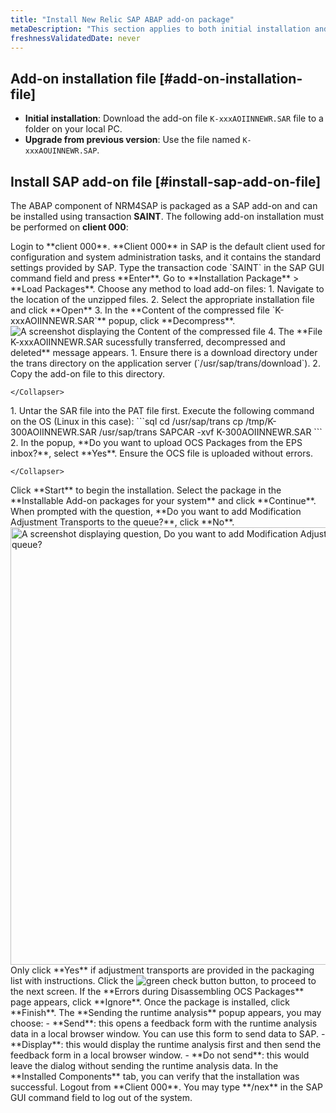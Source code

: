 ```yaml
---
title: "Install New Relic SAP ABAP add-on package"
metaDescription: "This section applies to both initial installation and upgrade installation."
freshnessValidatedDate: never
---
```


## Add-on installation file [#add-on-installation-file]

- **Initial installation**: Download the add-on file `K-xxxAOIINNEWR.SAR` file to a folder on your local PC.
- **Upgrade from previous version**: Use the file named `K-xxxAOUINNEWR.SAP`.

## Install SAP add-on file [#install-sap-add-on-file]

The ABAP component of NRM4SAP is packaged as a SAP add-on and can be installed using transaction <DNT>**SAINT**</DNT>. The following add-on installation must be performed on **client 000**:

<Steps>

  <Step>
    Login to **client 000**.
  <Callout variant="important">
    **Client 000** in SAP is the default client used for configuration and system administration tasks, and it contains the standard settings provided by SAP.
  </Callout>
  </Step>

  <Step>
    Type the transaction code `SAINT` in the <DNT>SAP GUI command field</DNT> and press **Enter**.
  </Step>

  <Step>
    Go to <DNT>**Installation Package** > **Load Packages**</DNT>.
  </Step>

  <Step>
    Choose any method to load add-on files:

  <CollapserGroup>
    <Collapser
      id="sar-archive-from-frontend"
      title="SAR Archive from Frontend"
    >
      1. Navigate to the location of the unzipped files.
      2. Select the appropriate installation file and click **Open**
      3. In the **Content of the compressed file `K-xxxAOIINNEWR.SAR`** popup, click **Decompress**.
      <img
          title="Content of the compressed file"
          alt="A screenshot displaying the Content of the compressed file"
          src="/images/content-of-compressed-file-1.webp"
          width=""
          />
      4. The **File K-xxxAOIINNEWR.SAR sucessfully transferred, decompressed and deleted** message appears.
    </Collapser>
  </CollapserGroup>

  <CollapserGroup>
    <Collapser
      id="sar-archive-from-application-server"
      title="SAR Archive from application server"
    >
      1. Ensure there is a download directory under the trans directory on the application server (`/usr/sap/trans/download`).
      2. Copy the add-on file to this directory.
    
    </Collapser>
  </CollapserGroup>

  <CollapserGroup>
    <Collapser
      id="eps-files-from-application-server"
      title="EPS Files from Application Server"
    >
      1. Untar the SAR file into the PAT file first. Execute the following command on the OS (Linux in this case):
        ```sql
        cd /usr/sap/trans
        cp /tmp/K-300AOIINNEWR.SAR /usr/sap/trans
        SAPCAR -xvf K-300AOIINNEWR.SAR
        ```
      2. In the popup, <DNT>**Do you want to upload OCS Packages from the EPS inbox?**</DNT>, select **Yes**. Ensure the OCS file is uploaded without errors.
    
    </Collapser>
  </CollapserGroup>
  </Step>

  <Step>
    Click **Start** to begin the installation.
  </Step>

  <Step>
    Select the package in the **Installable Add-on packages for your system** and click **Continue**.
  </Step>

  <Step>
    When prompted with the question, **Do you want to add Modification Adjustment Transports to the queue?**, click **No**.
      <img
          title="Do you want to add Modification Adjustment Transports to the queue?, Click No"
          alt="A screenshot displaying question, Do you want to add Modification Adjustment Transports to the queue?"
          src="/images/modify-adjustement-transports.webp"
          width="700"
          />
  <Callout variant="important">
    Only click **Yes** if adjustment transports are provided in the packaging list with instructions.
  </Callout>
  </Step>

  <Step>
    Click the <img src="/images/green-tick-button.webp" class="inline" style={{height: "25px", width: "30px"}} alt="green check button" title="Green check button" /> button, to proceed to the next screen.
  <Callout variant="tip">
    If the **Errors during Disassembling OCS Packages** page appears, click **Ignore**.
  </Callout>
  </Step>

  <Step>
    Once the package is installed, click **Finish**. The **Sending the runtime analysis** popup appears, you may choose:
      - **Send**: this opens a feedback form with the runtime analysis data in a local browser window. You can use this form to send data to SAP.
      - **Display**: this would display the runtime analysis first and then send the feedback form in a local browser window.
      - **Do not send**: this would leave the dialog without sending the runtime analysis data.
  </Step>

  <Step>
    In the **Installed Components** tab, you can verify that the installation was successful.
  </Step>

  <Step>
    Logout from **Client 000**.
    <Callout variant="tip">
      You may type **/nex** in the SAP GUI command field to log out of the system.
    </Callout>
  </Step>

  </Steps>